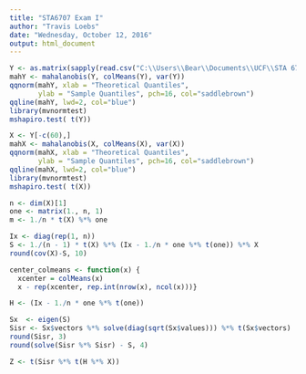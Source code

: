---
title: "STA6707 Exam I"
author: "Travis Loebs"
date: "Wednesday, October 12, 2016"
output: html_document
---

```{r}
Y <- as.matrix(sapply(read.csv("C:\\Users\\Bear\\Documents\\UCF\\STA 6707\\Exam1data.csv", sep=",", header=TRUE),as.numeric))
mahY <- mahalanobis(Y, colMeans(Y), var(Y))
qqnorm(mahY, xlab = "Theoretical Quantiles", 
       ylab = "Sample Quantiles", pch=16, col="saddlebrown")
qqline(mahY, lwd=2, col="blue")
library(mvnormtest)
mshapiro.test( t(Y))

X <- Y[-c(60),]
mahX <- mahalanobis(X, colMeans(X), var(X))
qqnorm(mahX, xlab = "Theoretical Quantiles", 
       ylab = "Sample Quantiles", pch=16, col="saddlebrown")
qqline(mahX, lwd=2, col="blue")
library(mvnormtest)
mshapiro.test( t(X))

n <- dim(X)[1]
one <- matrix(1., n, 1)
m <- 1./n * t(X) %*% one

Ix <- diag(rep(1, n))
S <- 1./(n - 1) * t(X) %*% (Ix - 1./n * one %*% t(one)) %*% X
round(cov(X)-S, 10)

center_colmeans <- function(x) {
  xcenter = colMeans(x)
  x - rep(xcenter, rep.int(nrow(x), ncol(x)))}

H <- (Ix - 1./n * one %*% t(one))

Sx  <- eigen(S)
Sisr <- Sx$vectors %*% solve(diag(sqrt(Sx$values))) %*% t(Sx$vectors)
round(Sisr, 3)
round(solve(Sisr %*% Sisr) - S, 4)

Z <- t(Sisr %*% t(H %*% X))
```

